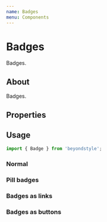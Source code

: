 ```yaml
---
name: Badges
menu: Components
---
```



# Badges

Badges.

## About

Badges.

## Properties

<Props of={Badge} />

## Usage

```js
import { Badge } from 'beyondstyle';
```

### Normal

<Playground>
  <Badge label='primary' />
  <Badge label='Secondary' color='secondary' />
  <Badge label='Tertiary' color='tertiary' />
  <Badge label='Success' color='success' />
  <Badge label='Error' color='error' />
  <Badge label='Warning' color='warning' />
</Playground>

### Pill badges

<Playground>
  <Badge label='primary' variant='pill' />
  <Badge label='Secondary' variant='pill' color='secondary' />
  <Badge label='Tertiary' variant='pill' color='tertiary' />
  <Badge label='Success' variant='pill' color='success' />
  <Badge label='Error' variant='pill' color='error' />
  <Badge label='Warning' variant='pill' color='warning' />
</Playground>

### Badges as links

<Playground>
  <Badge label='primary' buttonProps={{ component: Link, to: '/' }} />
  <Badge
    label='Secondary'
    buttonProps={{ component: Link, to: '/' }}
    color='secondary'
  />
  <Badge
    label='Tertiary'
    buttonProps={{ component: Link, to: '/' }}
    color='tertiary'
  />
  <Badge
    label='Success'
    buttonProps={{ component: Link, to: '/' }}
    color='success'
  />
  <Badge
    label='Error'
    buttonProps={{ component: Link, to: '/' }}
    color='error'
  />
  <Badge
    label='Warning'
    buttonProps={{ component: Link, to: '/' }}
    color='warning'
  />
  <Badge
    label='primary'
    variant='pill'
    buttonProps={{ component: Link, to: '/' }}
  />
  <Badge
    label='Secondary'
    variant='pill'
    buttonProps={{ component: Link, to: '/' }}
    color='secondary'
  />
  <Badge
    label='Tertiary'
    variant='pill'
    buttonProps={{ component: Link, to: '/' }}
    color='tertiary'
  />
  <Badge
    label='Success'
    variant='pill'
    buttonProps={{ component: Link, to: '/' }}
    color='success'
  />
  <Badge
    label='Error'
    variant='pill'
    buttonProps={{ component: Link, to: '/' }}
    color='error'
  />
  <Badge
    label='Warning'
    variant='pill'
    buttonProps={{ component: Link, to: '/' }}
    color='warning'
  />
</Playground>

### Badges as buttons

<Playground>
  <Badge label='primary' buttonProps={{ type: 'button' }} />
  <Badge label='Secondary' buttonProps={{ type: 'button' }} color='secondary' />
  <Badge label='Tertiary' buttonProps={{ type: 'button' }} color='tertiary' />
  <Badge label='Success' buttonProps={{ type: 'button' }} color='success' />
  <Badge label='Error' buttonProps={{ type: 'button' }} color='error' />
  <Badge label='Warning' buttonProps={{ type: 'button' }} color='warning' />
  <Badge label='primary' variant='pill' buttonProps={{ type: 'button' }} />
  <Badge
    label='Secondary'
    variant='pill'
    buttonProps={{ type: 'button' }}
    color='secondary'
  />
  <Badge
    label='Tertiary'
    variant='pill'
    buttonProps={{ type: 'button' }}
    color='tertiary'
  />
  <Badge
    label='Success'
    variant='pill'
    buttonProps={{ type: 'button' }}
    color='success'
  />
  <Badge
    label='Error'
    variant='pill'
    buttonProps={{ type: 'button' }}
    color='error'
  />
  <Badge
    label='Warning'
    variant='pill'
    buttonProps={{ type: 'button' }}
    color='warning'
  />
</Playground>
